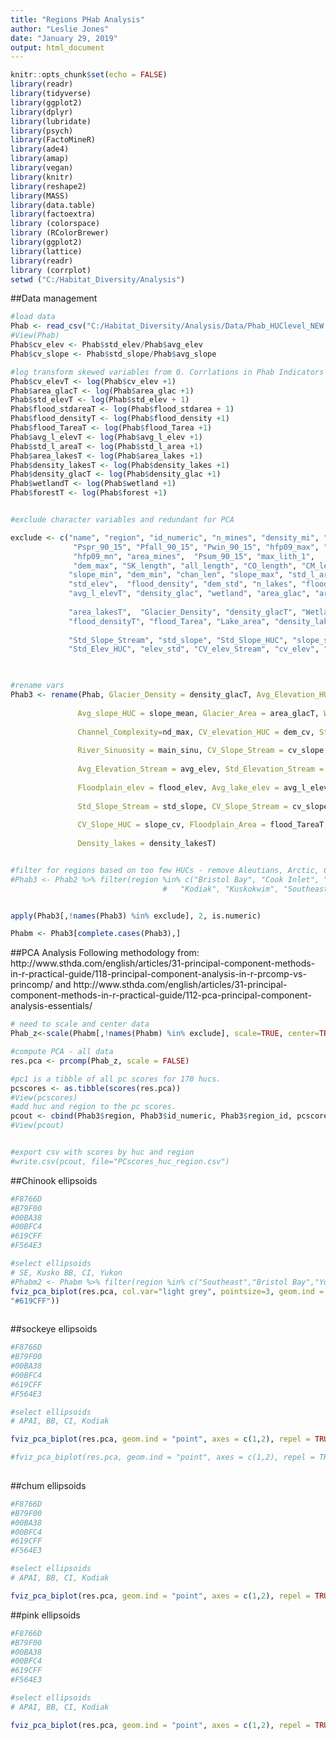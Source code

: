 ```yaml
---
title: "Regions PHab Analysis"
author: "Leslie Jones"
date: "January 29, 2019"
output: html_document
---
```


```r
knitr::opts_chunk$set(echo = FALSE)
library(readr)
library(tidyverse)
library(ggplot2)
library(dplyr)
library(lubridate)
library(psych)
library(FactoMineR)
library(ade4)
library(amap)
library(vegan)
library(knitr)
library(reshape2)
library(MASS)
library(data.table)
library(factoextra)
library (colorspace)
library (RColorBrewer)
library(ggplot2)
library(lattice)
library(readr)
library (corrplot)
setwd ("C:/Habitat_Diversity/Analysis")

```

##Data management
```r
#load data
Phab <- read_csv("C:/Habitat_Diversity/Analysis/Data/Phab_HUClevel_NEW.csv")
#View(Phab)
Phab$cv_elev <- Phab$std_elev/Phab$avg_elev
Phab$cv_slope <- Phab$std_slope/Phab$avg_slope

#log transform skewed variables from 0. Corrlations in Phab Indicators
Phab$cv_elevT <- log(Phab$cv_elev +1)
Phab$area_glacT <- log(Phab$area_glac +1)
Phab$std_elevT <- log(Phab$std_elev + 1)
Phab$flood_stdareaT <- log(Phab$flood_stdarea + 1)
Phab$flood_densityT <- log(Phab$flood_density +1)
Phab$flood_TareaT <- log(Phab$flood_Tarea +1)
Phab$avg_l_elevT <- log(Phab$avg_l_elev +1)
Phab$std_l_areaT <- log(Phab$std_l_area +1)
Phab$area_lakesT <- log(Phab$area_lakes +1)
Phab$density_lakesT <- log(Phab$density_lakes +1)
Phab$density_glacT <- log(Phab$density_glac +1)
Phab$wetlandT <- log(Phab$wetland +1)
Phab$forestT <- log(Phab$forest +1)


#exclude character variables and redundant for PCA

exclude <- c("name", "region", "id_numeric", "n_mines", "density_mi", "hfp_std", "hfp09_std","region_id",
              "Pspr_90_15", "Pfall_90_15", "Pwin_90_15", "hfp09_max", "pike_stream_km", "pike_nlakes",
              "hfp09_mn", "area_mines",  "Psum_90_15", "max_lith_1", 
              "dem_max", "SK_length", "all_length", "CO_length", "CM_length", "SK_length", "ch_length", "PK_length", "forest",
             "slope_min", "dem_min", "chan_len", "slope_max", "std_l_area", "bare_HUC", "max_slope","max_elev",  "std_l_areaT",
             "std_elev",  "flood_density", "dem_std", "n_lakes", "flood_stdarea", "flood_stdareaT", "flood_denstiyT",
             "avg_l_elevT", "density_glac", "wetland", "area_glac", "area_lakes", "density_lakes", "forest", "cv_elev",
             
             "area_lakesT",  "Glacier_Density", "density_glacT", "Wetland", "wetlandT", "Forest", "forestT",
             "flood_densityT", "flood_Tarea", "Lake_area", "density_lakesT",
             
             "Std_Slope_Stream", "std_slope", "Std_Slope_HUC", "slope_std", "Std_Elevation_Stream", "std_elev",
             "Std_Elev_HUC", "elev_std", "CV_elev_Stream", "cv_elev", "tair_spawn90_15", "tair_grow90_15")
             


#rename vars
Phab3 <- rename(Phab, Glacier_Density = density_glacT, Avg_Elevation_HUC=dem_mean, Std_Slope_HUC=slope_std, 
                
               Avg_slope_HUC = slope_mean, Glacier_Area = area_glacT, Wetland = wetlandT,
               
               Channel_Complexity=nd_max, CV_elevation_HUC = dem_cv, Std_Elev_HUC = dem_std, Avg_slope_stream = avg_slope,
               
               River_Sinuosity = main_sinu, CV_Slope_Stream = cv_slope, 
               
               Avg_Elevation_Stream = avg_elev, Std_Elevation_Stream = std_elevT, 
               
               Floodplain_elev = flood_elev, Avg_lake_elev = avg_l_elev, Forest = forestT,
               
               Std_Slope_Stream = std_slope, CV_Slope_Stream = cv_slope, CV_elev_Stream = cv_elevT, 
               
               CV_Slope_HUC = slope_cv, Floodplain_Area = flood_TareaT, Shrub = shrub_HUC, Lake_area = area_lakesT,
               
               Density_lakes = density_lakesT)


#filter for regions based on too few HUCs - remove Aleutians, Arctic, Chignik, Kodiak, Prince William
#Phab3 <- Phab2 %>% filter(region %in% c("Bristol Bay", "Cook Inlet", "Chignik", "Copper River",
                                  #   "Kodiak", "Kuskokwim", "Southeast", "Prince William Sound")) 


apply(Phab3[,!names(Phab3) %in% exclude], 2, is.numeric)

Phabm <- Phab3[complete.cases(Phab3),] 
```

##PCA Analysis
Following methodology from: http://www.sthda.com/english/articles/31-principal-component-methods-in-r-practical-guide/118-principal-component-analysis-in-r-prcomp-vs-princomp/
and http://www.sthda.com/english/articles/31-principal-component-methods-in-r-practical-guide/112-pca-principal-component-analysis-essentials/
```r

# need to scale and center data
Phab_z<-scale(Phabm[,!names(Phabm) %in% exclude], scale=TRUE, center=TRUE)

#compute PCA - all data
res.pca <- prcomp(Phab_z, scale = FALSE)

#pc1 is a tibble of all pc scores for 170 hucs.
pcscores <- as.tibble(scores(res.pca))
#View(pcscores)
#add huc and region to the pc scores.
pcout <- cbind(Phab3$region, Phab3$id_numeric, Phab3$region_id, pcscores)
#View(pcout)


#export csv with scores by huc and region
#write.csv(pcout, file="PCscores_huc_region.csv")


```


##Chinook ellipsoids

```r
#F8766D
#B79F00
#00BA38
#00BFC4
#619CFF
#F564E3

#select ellipsoids
# SE, Kusko BB, CI, Yukon
#Phabm2 <- Phabm %>% filter(region %in% c("Southeast","Bristol Bay","Yukon", "Kuskokwim","Cook Inlet"))
fviz_pca_biplot(res.pca, col.var="light grey", pointsize=3, geom.ind = "point", axes = c(1,2), repel = TRUE, habillage = Phabm$region, addEllipses = FALSE, palette = c(rep("white",2), "#F8766D", "white", "#B79F00", rep("white",3), "#00BA38", "white", "white", "#00BFC4",
"#619CFF"))
                
```
##sockeye ellipsoids

```r
#F8766D
#B79F00
#00BA38
#00BFC4
#619CFF
#F564E3

#select ellipsoids
# APAI, BB, CI, Kodiak 

fviz_pca_biplot(res.pca, geom.ind = "point", axes = c(1,2), repel = TRUE, habillage = Phabm$region, addEllipses = TRUE, palette = c("#F564E3", "white", "#619CFF", "white", "#F8766D", "white", "#B79F00", rep("white",6)))

#fviz_pca_biplot(res.pca, geom.ind = "point", axes = c(1,2), repel = TRUE, habillage = Phabm$region, addEllipses = FALSE, palette #= c("#F564E3", "white", "#619CFF", "white", "#F8766D", "white", "#B79F00", rep("white",6)))
                
```
##chum ellipsoids

```r
#F8766D
#B79F00
#00BA38
#00BFC4
#619CFF
#F564E3

#select ellipsoids
# APAI, BB, CI, Kodiak 

fviz_pca_biplot(res.pca, geom.ind = "point", axes = c(1,2), repel = TRUE, habillage = Phabm$region, addEllipses = TRUE, palette = c("#F564E3", "white", "#619CFF", "white", "#F8766D", "white", "#B79F00", rep("white",6)))
```
  
 
##pink ellipsoids

```r
#F8766D
#B79F00
#00BA38
#00BFC4
#619CFF
#F564E3

#select ellipsoids
# APAI, BB, CI, Kodiak 

fviz_pca_biplot(res.pca, geom.ind = "point", axes = c(1,2), repel = TRUE, habillage = Phabm$region, addEllipses = TRUE, palette = c("#F564E3", "white", "#619CFF", "white", "#F8766D", "white", "#B79F00", rep("white",6)))

  ```